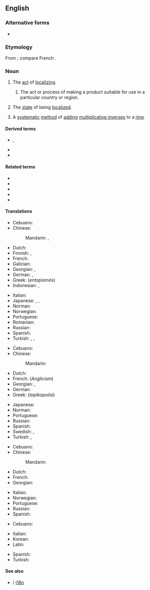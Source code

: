 {{wikipedia}}
==English==

===Alternative forms===
* {{l|en|localisation}} {{qualifier|UK}}

===Etymology===
From {{suffix|en|localize|ation}}; compare French {{m|fr|localisation}}.

===Noun===
{{en-noun|~}}

# The [[act]] of [[localize|localizing]].
## {{lb|en|software engineering}} The act or process of making a product suitable for use in a particular country or region.
# The [[state]] of being [[localized]].
# {{lb|en|algebra}} A [[systematic]] [[method]] of [[add]]ing [[multiplicative inverse]]s to a [[ring]].

====Derived terms====
* {{l|en|l10n}}, {{l|en|L10n}}
* {{l|en|cerebral localization}}
* {{l|en|chromosomal localization}}

====Related terms====
* {{l|en|localizor}}
* {{l|en|locale}}
* {{l|en|localism}}
* {{l|en|locality}}
* {{l|en|locate}}

====Translations====
{{trans-top|act of localizing}}
* Cebuano: {{t|ceb|lokalisasyon}}
* Chinese:
*: Mandarin: {{t+|cmn|本地化|tr=běndìhuà|sc=Hani}}, {{t|cmn|地方化|tr=dìfānghuà|sc=Hani}}
* Dutch: {{t+|nl|lokalisatie|f}}
* Finnish: {{t+|fi|lokalisoida}}, {{t+|fi|kotoistaa}}
* French: {{t+|fr|localisation|f}}
* Galician: {{t+|gl|localización|f}}
* Georgian: {{t|ka|ლოკალიზაცია}}, {{t|ka|გაქართულება}} {{qualifier|specifically meaning localization to Georgian only}}
* German: {{t|de|Lokalisieren|n}}, {{t|de|Lokalisierung|f}}
* Greek: {{t+|el|εντοπισμός|m}} (''entopismós'')
* Indonesian: {{t|id|pelokalan}}, {{t+|id|lokalisasi}}
{{trans-mid}}
* Italian: {{t+|it|localizzazione}}
* Japanese: {{t|ja|局在化|tr=きょくざいか, kyokuzaika}}, {{t|ja|局所化|tr=きょくしょか, kyokushoka}}, {{t|ja|地方化|tr=ちほうか, chihōka}}
* Norman: {{t|nrf|localisâtion|f}}
* Norwegian: {{t|no|lokalisering|f}}
* Portuguese: {{t+|pt|localização|f}}
* Romanian: {{t+|ro|localizare}}
* Russian: {{t+|ru|локализа́ция|f}}
* Spanish: {{t+|es|localización}}
* Turkish: {{t+|tr|lokalizasyon}}, {{t|tr|yerini saptama}}, {{t|tr|yerini tayin etme}}
{{trans-bottom}}

{{trans-top|software engineering: act or process of making a product suitable for use in a particular country or region}}
* Cebuano: {{t|ceb|lokalisasyon}}
* Chinese:
*: Mandarin: {{t+|cmn|本地化|tr=běndìhuà|sc=Hani}}
* Dutch: {{t-check|nl|[[landelijke]] [[aanpassing]]}} <!-- was "landelijke aanpassing" - assumed sum-of-parts; if an idiom, remove the wikilinks to the individual words. see [[User:Kephir/gadgets/xte#Translation_fixing]] -->
* French: {{t+|fr|localisation|f}} (''Anglicism'')
* Georgian: {{t|ka|ლოკალიზაცია}}, {{t|ka|გაქართულება}} {{qualifier|specifically meaning localization to Georgian only}}
* German: {{t|de|Lokalisierung|f}}
* Greek: {{t|el|τοπικοποίηση|f}} (''topikopoíisi'')
{{trans-mid}}
* Japanese: {{t|ja|ローカライゼーション|tr=rōkaraizēshon}}
* Norman: {{t|nrf|localisâtion|f}}
* Portuguese: {{t+|pt|localização|f}}
* Russian: {{t+|ru|локализа́ция|f}}
* Spanish: {{t+|es|localización}}
* Swedish: {{t|sv|språkanpassning|c}}, {{t+|sv|översättning|c}} {{qualifier|applicable to translation}}
* Turkish: {{t+|tr|sınırlama}}, {{t+|tr|yerelleştirme}}
{{trans-bottom}}

{{trans-top|state of being localized}}
* Cebuano: {{t|ceb|lokalisasyon}}
* Chinese:
*: Mandarin: {{t+|cmn|本地化|tr=běndìhuà|sc=Hani}}
* Dutch: {{t+|nl|lokalisatie|f}}
* French: {{t+|fr|localisation|f}}
* Georgian: {{t|ka|ლოკალიზებულობა}}
{{trans-mid}}
* Italian: {{t+|it|localizzazione}}
* Norwegian: {{t|no|lokalisering|f}}
* Portuguese: {{t+|pt|localização|f}}
* Russian: {{t|ru|локализо́ванность|f}}
* Spanish: {{t+|es|localización}}
{{trans-bottom}}

{{trans-top|systematic method of adding multiplicative inverses to a ring}}
* Cebuano: {{t|ceb|lokalisasyon}}
{{trans-mid}}
{{trans-bottom}}

{{checktrans-top}}
* Italian: {{t+check|it|localizzazione}}
* Korean: {{t-check|ko|지방화|tr=rookaraizeeshon|sc=Kore}}
* Latin: {{t-check|la|localizatio}}
{{trans-mid}}
* Spanish: {{t+check|es|localización}}
* Turkish: {{t-check|tr|Bölge}}
{{trans-bottom}}

====See also====
* {{l|en|internationalization}} / [[i18n]]